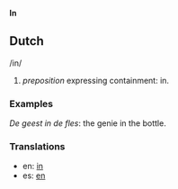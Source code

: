 '''In'''

== Dutch ==
/in/ 

# ''preposition'' expressing containment: in.

=== Examples ===

''De geest in de fles'': the genie in the bottle.

=== Translations ===

* en: [[in]]
* es: [[en]]